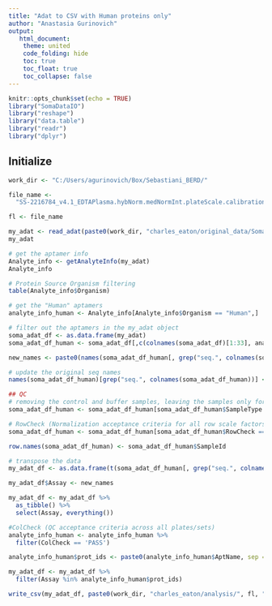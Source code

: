 ---
title: "Adat to CSV with Human proteins only"
author: "Anastasia Gurinovich"
output: 
   html_document:
    theme: united
    code_folding: hide
    toc: true
    toc_float: true
    toc_collapse: false
---

```{r setup, include=FALSE}
knitr::opts_chunk$set(echo = TRUE)
library("SomaDataIO")
library("reshape")
library("data.table")
library("readr")
library("dplyr")
```

## Initialize
```{r }
work_dir <- "C:/Users/agurinovich/Box/Sebastiani_BERD/"

file_name <-
  "SS-2216784_v4.1_EDTAPlasma.hybNorm.medNormInt.plateScale.calibration.anmlQC.qcCheck.anmlSMP"

fl <- file_name

my_adat <- read_adat(paste0(work_dir, "charles_eaton/original_data/Somalogic Aptamer Proteomic Data/", fl, ".adat"))
my_adat

# get the aptamer info
Analyte_info <- getAnalyteInfo(my_adat)
Analyte_info

# Protein Source Organism filtering
table(Analyte_info$Organism)

# get the "Human" aptamers
analyte_info_human <- Analyte_info[Analyte_info$Organism == "Human",]

# filter out the aptamers in the my_adat object
soma_adat_df <- as.data.frame(my_adat)
soma_adat_df_human <- soma_adat_df[,c(colnames(soma_adat_df)[1:33], analyte_info_human$AptName)]

new_names <- paste0(names(soma_adat_df_human[, grep("seq.", colnames(soma_adat_df_human))]), sep = "_", analyte_info_human$UniProt, sep = "_", analyte_info_human$EntrezGeneSymbol)

# update the original seq names
names(soma_adat_df_human)[grep("seq.", colnames(soma_adat_df_human))] <- new_names

## QC
# removing the control and buffer samples, leaving the samples only for the analysis
soma_adat_df_human <- soma_adat_df_human[soma_adat_df_human$SampleType == "Sample", ]

# RowCheck (Normalization acceptance criteria for all row scale factors) 
soma_adat_df_human <- soma_adat_df_human[soma_adat_df_human$RowCheck == "PASS",]

row.names(soma_adat_df_human) <- soma_adat_df_human$SampleId

# transpose the data
my_adat_df <- as.data.frame(t(soma_adat_df_human[, grep("seq.", colnames(soma_adat_df_human))]))

my_adat_df$Assay <- new_names

my_adat_df <- my_adat_df %>%
  as_tibble() %>%
  select(Assay, everything())

#ColCheck (QC acceptance criteria across all plates/sets)
analyte_info_human <- analyte_info_human %>%
  filter(ColCheck == 'PASS')

analyte_info_human$prot_ids <- paste0(analyte_info_human$AptName, sep = "_", analyte_info_human$UniProt, sep = "_", analyte_info_human$EntrezGeneSymbol)

my_adat_df <- my_adat_df %>%
  filter(Assay %in% analyte_info_human$prot_ids)

write_csv(my_adat_df, paste0(work_dir, "charles_eaton/analysis/", fl, ".QCed.human.proteins.csv"))
```
